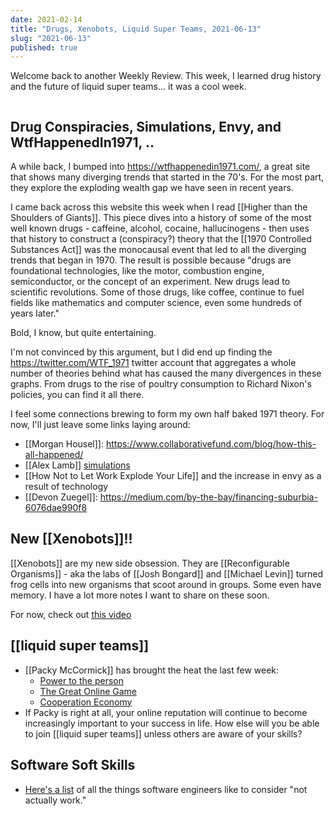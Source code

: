 ```yaml
---
date: 2021-02-14
title: "Drugs, Xenobots, Liquid Super Teams, 2021-06-13"
slug: "2021-06-13"
published: true
---
```


Welcome back to another Weekly Review. This week, I learned drug history and the future of liquid super teams... it was a cool week. 

```toc 
```

## Drug Conspiracies, Simulations, Envy, and WtfHappenedIn1971, ..
A while back, I bumped into https://wtfhappenedin1971.com/, a great site that shows many diverging trends that started in the 70's. For the most part, they explore the exploding wealth gap we have seen in recent years. 

I came back across this website this week when I read [[Higher than the Shoulders of Giants]]. This piece dives into a history of some of the most well known drugs - caffeine, alcohol, cocaine, hallucinogens - then uses that history to construct a (conspiracy?) theory that the [[1970 Controlled Substances Act]] was the monocausal event that led to all the diverging trends that began in 1970. The result is possible because "drugs are foundational technologies, like the motor, combustion engine, semiconductor, or the concept of an experiment. New drugs lead to scientific revolutions. Some of those drugs, like coffee, continue to fuel fields like mathematics and computer science, even some hundreds of years later."

Bold, I know, but quite entertaining. 

I'm not convinced by this argument, but I did end up finding the https://twitter.com/WTF_1971 twitter account that aggregates a whole number of theories behind what has caused the many divergences in these graphs. From drugs to the rise of poultry consumption to Richard Nixon's policies, you can find it all there. 

I feel some connections brewing to form my own half baked 1971 theory. For now, I'll just leave some links laying around: 
- [[Morgan Housel]]: https://www.collaborativefund.com/blog/how-this-all-happened/
- [[Alex Lamb]] [simulations](https://twitter.com/nicktorba/status/1405355958306586627?s=20)
- [[How Not to Let Work Explode Your Life]] and the increase in envy as a result of technology
- [[Devon Zuegel]]: https://medium.com/by-the-bay/financing-suburbia-6076dae990f8

## New [[Xenobots]]!!
[[Xenobots]] are my new side obsession. They are [[Reconfigurable Organisms]] - aka the labs of [[Josh Bongard]] and [[Michael Levin]] turned frog cells into new organisms that scoot around in groups. Some even have memory. I have a lot more notes I want to share on these soon. 

For now, check out [this video](https://www.youtube.com/watch?v=JPFRUZGqUFA&lc=UgwPUGmlbeAirrC4PO94AaABAg.9OHrnk2LViM9OI0QuJSAOU)

## [[liquid super teams]]
- [[Packy McCormick]] has brought the heat the last few week: 
    - [Power to the person](https://www.notboring.co/p/power-to-the-person)
    - [The Great Online Game](https://www.notboring.co/p/the-great-online-game)
    - [Cooperation Economy](https://www.notboring.co/p/the-cooperation-economy-)
- If Packy is right at all, your online reputation will continue to become increasingly important to your success in life. How else will you be able to join [[liquid super teams]] unless others are aware of your skills? 

## Software Soft Skills
- [Here's a list](https://skamille.medium.com/an-incomplete-list-of-skills-senior-engineers-need-beyond-coding-8ed4a521b29f) of all the things software engineers like to consider "not actually work." 
